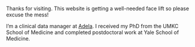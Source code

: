 Thanks for visiting. This website is getting a well-needed face lift so please excuse the mess!

I'm a clinical data manager at [Adela](https://www.adelabio.com). I received my PhD from the UMKC School of Medicine and completed postdoctoral work at Yale School of Medicine.
